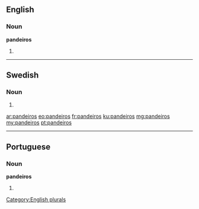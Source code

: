 ==English==

===Noun===
'''pandeiros'''

# {{plural of|pandeiro}}

[[Category:English plurals]]

----

==Swedish==

===Noun===
{{head|sv|noun form}}

# {{sv-noun-form-indef-gen|pandeiro}}

[[ar:pandeiros]]
[[eo:pandeiros]]
[[fr:pandeiros]]
[[ku:pandeiros]]
[[mg:pandeiros]]
[[my:pandeiros]]
[[pt:pandeiros]]

----
==Portuguese==

===Noun===
'''pandeiros''' {{m}}

# {{plural of|pandeiro|lang=pt}}
{{rfc-auto}}